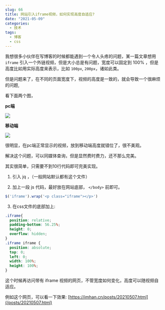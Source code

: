 ```yaml
---
slug: 66
title: 网站引入iframe视频，如何实现高度自适应?
date: "2021-05-09"
categories: 
  - 技术
tags: 
  - 博客
  - css
---
```





我想很多小伙伴在写博客的时候都能遇到一个令人头疼的问题，某一篇文章想用 `iframe` 引入一个外链视频，但是大小总是有问题，宽度可以固定到 100% ，但是高度比如用实际高度来表示，比如 `100px`, `200px`，诸如此类。

但是问题来了，在不同的页面宽度下，视频的高度是一致的，就会导致一个很麻烦的问题,

看下面两个图，

**pc端**

![](https://imgurl.zburu.com/images/2021/05/09/536b956db2e924c141df412e800aa87e.png)

**移动端**

![](https://imgurl.zburu.com/images/2021/05/09/f4b81a36000e814ab16da85082ded5d4.png)

很明显，在pc端正常显示的视频，放到移动端高度就错位了，很不美观。

解决这个问题，可以同媒体查询，但是显然费时费力，还不那么完美。

其实很简单，只需要不到10行代码即可完美实现。

1. 引入 jq ，（一般网站默认都有这个文件）

2. 加上一段 js 代码，最好放在网站底部， `</body>` 前即可。

```js
$('iframe').wrap('<p class="iframe"></p>')
```

3. 在css文件的底部加上:

```css
.iframe{
  position: relative;
  padding-bottom: 56.25%;
  height: 0;
  overflow: hidden;
}
.iframe iframe {
  position: absolute;
  top: 0;
  left: 0;
  width: 100%;
  height: 100%;
}
```

这个时候再访问带有 iframe 视频的网页，不管宽度如何变化，高度可以随视频自适应。

例如这个网页，可以看一下效果: [https://imhan.cn/posts/20210507.html](/posts/20210507.html)